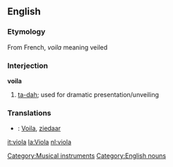==English==
{{wikipedia}}
===Etymology===
From French, ''voila'' meaning veiled

===Interjection===
'''voila'''
#[[ta-dah]]; used for dramatic presentation/unveiling

===Translations===
*{{nl}}: [[Voila]], [[ziedaar]]

[[it:viola]]
[[la:Viola]]
[[nl:viola]]
[[Category:Musical instruments]]
[[Category:English nouns]]